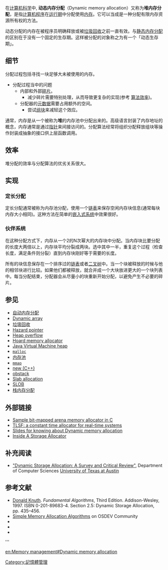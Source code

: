 {{Expert|time=2011-08-21}}
{{noteTA
|G1=IT
<!--|1=zh-cn:大陆;zh-tw:台灣;zh-hk:香港;zh-sg:新马;
|2=zh-cn:大陆;zh-tw:台灣;zh-hk:香港;zh-sg:新马;-->
}}
在[[计算机科学|计算机科学]]中, '''动态内存分配'''（Dynamic memory allocation）又称为'''堆内存分配'''，是指[[计算机程序|计算机程序]]在[[运行期|运行期]]中分配使用[[内存|内存]]。它可以当成是一种分配有限内存资源所有权的方法。

动态分配的内存在被程序员明确释放或被[[垃圾回收_(计算机科学)|垃圾回收]]之前一直有效。与[[静态内存分配|静态内存分配]]的区别在于没有一个固定的生存期。这样被分配的对象称之为有一个「动态生存期」。

== 细节 ==
分配过程包括寻找一块足够大未被使用的内存。

* 分配过程当中的问题
** 内部和外部[[碎片（计算机）|碎片]]。
*** 减少碎片需要特别处理，从而导致更复杂的实现(参考 [[算法效率|算法效率]])。
** 分配器的[[元数据|元数据]]需要占用额外的空间。
*** 尝试[[组块|组块]]来减轻这个效应。

通常，内存是从一个被称为'''堆'''的内存池中分配出来的。高级语言封装了内存地址的概念，内存通常是通过[[指针|指针]]来间接访问的。分配算法经常将组织分配释放组块等操作封装成抽象的接口供上层函数调用。

== 效率 ==
堆分配的效率与分配算法的优劣关系很大。

== 实现 ==
=== 定长分配 ===
{{main|内存池}}

定长分配通常被称为内存池分配，使用一个[[链表|链表]]来保存空闲内存块信息(通常每块内存大小相同)。这种方法在简单的[[嵌入式系统|嵌入式系统]]中效果很好。

=== 伙伴系统 ===
{{details|Buddy memory allocation}}
在这种分配方式下，内存从一个2的N次幂大的内存块中分配。当内存块比要分配的长度大两倍以上，内存块平均分裂成两块。选中其中一半，重复这个过程（检查长度，满足条件则分裂）直到内存块刚好等于需要的长度。

所有的块信息保存在一个排序过的[[链表|链表]]或者[[二叉树|二叉树]]中。当一个块被释放的时候与他的相邻块进行比较。如果他们都被释放，就合并成一个大块放进更大的一个块列表
中。每当分配结束，分配器会从尽量小的块重新开始分配，以避免产生不必要的碎片。

==参见==
* [[自动内存分配|自动内存分配]]
* [[Dynamic_array|Dynamic array]]
* [[垃圾回收_(计算机科学)|垃圾回收]]
* [[Hazard_pointer|Hazard pointer]]
* [[Heap_overflow|Heap overflow]]
* [[Hoard_memory_allocator|Hoard memory allocator]]
* [[Java_Virtual_Machine_heap|Java Virtual Machine heap]]
* <code>[[malloc|malloc]]</code>
* [[内存池|内存池]]
* <code>[[mmap|mmap]]</code>
* [[new_(C++)|new (C++)]]
* [[obstack|obstack]]
* [[Slab_allocation|Slab allocation]]
* [[SLOB|SLOB]]
* [[栈内存分配|栈内存分配]]

==外部链接==
* [http://code.google.com/p/arena-memory-allocation/downloads/list Sample bit-mapped arena memory allocator in C] {{Wayback|url=http://code.google.com/p/arena-memory-allocation/downloads/list |date=20151223022734 }}
* [https://web.archive.org/web/20110426050202/http://rtportal.upv.es/rtmalloc/ TLSF: a constant time allocator for real-time systems]
* [https://users.cs.jmu.edu/bernstdh/web/common/lectures/slides_cpp_dynamic-memory.php Slides for knowing about Dynamic memory allocation]{{Wayback|url=https://users.cs.jmu.edu/bernstdh/web/common/lectures/slides_cpp_dynamic-memory.php |date=20100614164828 }}
* [http://www.flounder.com/inside_storage_allocation.htm Inside A Storage Allocator] {{Wayback|url=http://www.flounder.com/inside_storage_allocation.htm |date=20210607034012 }}

== 补充阅读 ==
* [http://www.cs.northwestern.edu/~pdinda/icsclass/doc/dsa.pdf "Dynamic Storage Allocation: A Survey and Critical Review"]{{Wayback|url=http://www.cs.northwestern.edu/~pdinda/icsclass/doc/dsa.pdf |date=20100611115641 }}, Department of Computer Sciences [[University_of_Texas_at_Austin|University of Texas at Austin]]

== 参考文献 ==
{{reflist}}
{{No footnotes|date=2009年9月}}
* [[Donald_Knuth|Donald Knuth]]. ''Fundamental Algorithms'', Third Edition. Addison-Wesley, 1997. ISBN 0-201-89683-4. Section 2.5: Dynamic Storage Allocation, pp. 435–456.
* [https://web.archive.org/web/20060409094110/http://www.osdcom.info/content/view/31/39/ Simple Memory Allocation Algorithms] on OSDEV Community
* {{cite journal
 | author = Wilson, P.R.
 | coauthors = Johnstone, M.S.; Neely, M.; Boles, D.
 | year = 1995
 | title = Dynamic Storage Allocation: A Survey and Critical Review
 | journal = Memory Management: International Workshop, Iwmm'95, Kinross, Uk, September 27-29, 1995: Proceedings
 | url = http://books.google.com/?id=m0yZN2bA3TcC&pg=PA1&dq=paul+wilson
 | accessdate = 2008-01-06
 | publisher = Springer
 | isbn = 9783540603689
}}
* {{cite journal
 | author = Berger, E.D.
 | coauthors = Zorn, B.G.; McKinley, K.S.
 | year = 2001
 | title = Composing high-performance memory allocators
 | journal = ACM SIGPLAN Notices
 | volume = 36
 | issue = 5
 | pages = 114–124
 | url = http://portal.acm.org/citation.cfm?id=381694.378821
 | doi = 10.1145/381694
}}
* {{cite conference
 | author = Berger, E.D.
 | coauthors = Zorn, B.G.; McKinley, K.S.
 | year = 2002
 | title = Reconsidering custom memory allocation
 | conference =
 | booktitle = Proceedings of the 17th ACM SIGPLAN conference on Object-oriented programming, systems, languages, and applications
 | pages = 1–12
 | publisher = ACM Press New York, NY, USA
 | url = http://portal.acm.org/citation.cfm?id=582419.582421
 | conferenceurl =
}}


{{DEFAULTSORT:Dynamic Memory Allocation}}
[[Category:記憶體管理|Category:記憶體管理]]

'''

[[en:Memory_management#Dynamic_memory_allocation|en:Memory management#Dynamic memory allocation]]